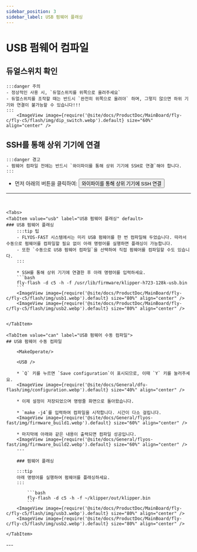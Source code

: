 ```yaml
---
sidebar_position: 3
sidebar_label: USB 펌웨어 플래싱
---
```







# USB 펌웨어 컴파일


## 듀얼스위치 확인

    :::danger 주의
    - 정상적인 사용 시, `듀얼스위치를 위쪽으로 올려주세요`
    - 듀얼스위치를 조작할 때는 반드시 `완전히 위쪽으로 올려야` 하며, 그렇지 않으면 하위 기기와 연결이 불가능할 수 있습니다!!!
    :::
        <ImageView image={require('@site/docs/ProductDoc/MainBoard/fly-c/fly-c5/flash/img/dip_switch.webp').default} size="60%" align="center" />


## SSH를 통해 상위 기기에 연결

    :::danger 경고
    - 펌웨어 컴파일 전에는 반드시 `와이파이를 통해 상위 기기에 SSH로 연결`해야 합니다.
    :::

 * 먼저 아래의 버튼을 클릭하여: <Button variant="contained" disableElevation component="a" rel="noopener" href="/docs/ProductDoc/MainBoard/fly-c/fly-c5/ssh#사용자-wifi를-통해-상위-기기에-ssh-연결하기">와이파이를 통해 상위 기기에 SSH 연결</Button>  
 ---
 <br/>

    <Tabs>
    <TabItem value="usb" label="USB 펌웨어 플래싱" default>
    ### USB 펌웨어 플래싱
        :::tip 팁
        - FLYOS-FAST 시스템에서는 미리 USB 펌웨어를 한 번 컴파일해 두었습니다. 따라서 수동으로 펌웨어를 컴파일할 필요 없이 아래 명령어를 실행하면 플래싱이 가능합니다.
        - 또한 `수동으로 USB 펌웨어 컴파일`을 선택하여 직접 펌웨어를 컴파일할 수도 있습니다.
        :::

        * SSH를 통해 상위 기기에 연결한 후 아래 명령어를 입력하세요.
        ```bash
        fly-flash -d c5 -h -f /usr/lib/firmware/klipper-h723-128k-usb.bin
        ```
        <ImageView image={require('@site/docs/ProductDoc/MainBoard/fly-c/fly-c5/flash/img/usb1.webp').default} size="80%" align="center" />
        <ImageView image={require('@site/docs/ProductDoc/MainBoard/fly-c/fly-c5/flash/img/usb2.webp').default} size="80%" align="center" />
    

    </TabItem>

    <TabItem value="can" label="USB 펌웨어 수동 컴파일">
    ## USB 펌웨어 수동 컴파일

        <MakeOperate/>
    
        <USB />
    
        * `Q` 키를 누르면 `Save configuration`이 표시되므로, 이때 `Y` 키를 눌러주세요.
        <ImageView image={require('@site/docs/General/dfu-flash/img/configuration.webp').default} size="40%" align="center" />
    
        * 이제 설정이 저장되었으며 명령줄 화면으로 돌아왔습니다.
    
        * `make -j4`를 입력하여 컴파일을 시작합니다. 시간이 다소 걸립니다.
        <ImageView image={require('@site/docs/General/flyos-fast/img/firmware_build1.webp').default} size="60%" align="center" />
    
        * 마지막에 아래와 같은 내용이 출력되면 컴파일 성공입니다.
        <ImageView image={require('@site/docs/General/flyos-fast/img/firmware_build2.webp').default} size="60%" align="center" />
        ---
        
        ### 펌웨어 플래싱
        
        :::tip
        아래 명령어를 실행하여 펌웨어를 플래싱하세요.
        :::
        
            ```bash
            fly-flash -d c5 -h -f ~/klipper/out/klipper.bin
            ```
        <ImageView image={require('@site/docs/ProductDoc/MainBoard/fly-c/fly-c5/flash/img/usb3.webp').default} size="80%" align="center" />
        <ImageView image={require('@site/docs/ProductDoc/MainBoard/fly-c/fly-c5/flash/img/usb2.webp').default} size="80%" align="center" />

    </TabItem>
</Tabs>
---

<GetUsbID />


<br/>
